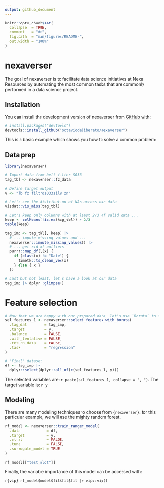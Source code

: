 ```yaml
---
output: github_document
---
```



```r
knitr::opts_chunk$set(
  collapse  = TRUE,
  comment   = "#>",
  fig.path  = "man/figures/README-",
  out.width = "100%"
)
```

# nexaverser

<!-- badges: start -->
<!-- badges: end -->

The goal of nexaverser is to facilitate data science initiatives at Nexa Resources by automating the most common tasks that are commonly performed in a data science project.

## Installation

You can install the development version of nexaverser from [GitHub](https://github.com/) with:

``` r
# install.packages("devtools")
devtools::install_github("octaviodeliberato/nexaverser")
```

This is a basic example which shows you how to solve a common problem:

## Data prep

```r
library(nexaverser)

# Import data from belt filter S033
tag_tbl <- nexaverser::fz_data

# Define target output
y <- "lb_fz_filtros033silw_zn"

# Let's see the distribution of NAs across our data
visdat::vis_miss(tag_tbl)

# Let's keep only columns with at least 2/3 of valid data ...
keep <- colMeans(!is.na(tag_tbl)) > 2/3
table(keep)

tag_imp <- tag_tbl[, keep] |>
  # ... impute missing values and ...
  nexaverser::impute_missing_values() |>
  # ... get rid of outliers
  purrr::map_df(\(x) {
    if (class(x) != "Date") {
      timetk::ts_clean_vec(x)
    } else { x }
  })

# Last but not least, let's have a look at our data
tag_imp |> dplyr::glimpse()
```

# Feature selection

```r
# Now that we are happy with our prepared data, let's use `Boruta` to find the most important predictors to our model
sel_features_1 <- nexaverser::select_features_with_boruta(
  .tag_dat        = tag_imp,
  .target         = y,
  .balance        = FALSE,
  .with_tentative = FALSE,
  .return_data    = FALSE,
  .task           = "regression"
)

# 'Final' dataset
df <- tag_imp |>
  dplyr::select(dplyr::all_of(c(sel_features_1, y)))
```

The selected variables are: `r paste(sel_features_1, collapse = ", ")`. The target variable is: `r y`

## Modeling

There are many modeling techniques to choose from `{nexaverser}`. for this particular example, we will use the mighty random forest.

```r
rf_model <- nexaverser::train_ranger_model(
  .data            = df,
  .target          = y,
  .strat           = FALSE,
  .tune            = FALSE,
  .surrogate_model = TRUE
)

rf_model[["test_plot"]]
```

Finally, the variable importance of this model can be accessed with:

```r{vip}
rf_model$model$fit$fit$fit |> vip::vip()
```
